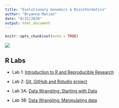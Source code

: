 ```yaml
---
title: "Evolutionary Genomics & Bioinformatics"
author: "Bryanna Matias"
date: "8/31/2020"
output: html_document
---
```


```r
knitr::opts_chunk$set(echo = TRUE)
```

![](images/Profile.jpg)

## R Labs

* Lab 1: [Introduction to R and Reproducible Research](EvoGeno_Lab1.html)

* Lab 2: [Git, GitHub and Rstudio project](EvoGeno_Lab2.html)

* Lab 3A: [Data Wrangling: Starting with Data ](EvoGeno_Lab3A.html)

* Lab 3B: [Data Wrangling: Manipulating data](EvoGeno_Lab3B.html)


